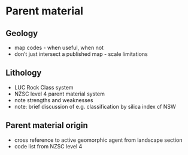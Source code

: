 # Parent material

## Geology

- map codes - when useful, when not
- don't just intersect a published map - scale limitations

## Lithology

- LUC Rock Class system
- NZSC level 4 parent material system
- note strengths and weaknesses
- note: brief discussion of e.g. classification by silica index cf NSW

## Parent material origin

- cross reference to active geomorphic agent from landscape section
- code list from NZSC level 4

